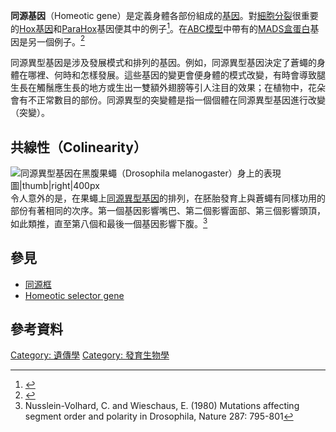 '''同源基因'''（Homeotic gene）是定義身體各部份組成的[[基因|基因]]。對[[細胞分裂|細胞分裂]]很重要的[[Hox基因|Hox基因]]和[[ParaHox|ParaHox]]基因便其中的例子<ref>{{cite journal |author=Young T, Rowland JE, van de Ven C, ''et al.'' |title=Cdx and Hox genes differentially regulate posterior axial growth in mammalian embryos |journal=Dev. Cell |volume=17 |issue=4 |pages=516–26 |pmid=19853565 |doi=10.1016/j.devcel.2009.08.010|date=October 2009}}</ref>。在[[ABC模型|ABC模型]]中帶有的[[MADS盒蛋白|MADS盒蛋白]]基因是另一個例子。<ref>{{cite journal |author=Theissen G |title=Development of floral organ identity: stories from the MADS house |journal=Curr. Opin. Plant Biol. |volume=4 |issue=1 |pages=75–85 |year=2001 |pmid=11163172 |url=http://linkinghub.elsevier.com/retrieve/pii/S1369-5266(00)00139-4 |doi=10.1016/S1369-5266(00)00139-4 |access-date=2012-03-05 |archive-date=2019-12-05 |archive-url=https://web.archive.org/web/20191205212447/https://linkinghub.elsevier.com/retrieve/pii/S1369-5266(00)00139-4 |dead-url=yes }}</ref>

同源異型基因是涉及發展模式和排列的基因。例如，同源異型基因決定了蒼蠅的身體在哪裡、何時和怎樣發展。這些基因的變更會便身體的模式改變，有時會導致腿生長在觸鬚應生長的地方或生出一雙額外翅膀等引人注目的效果；在植物中，花朵會有不正常數目的部份。同源異型的突變體是指一個個體在同源異型基因進行改變（突變）。

==共線性（Colinearity）==
[[File:Hoxgenesoffruitfly.svg|<span dir="auto">同源異型基因在</span>[[黑腹果蠅]]（''Drosophila melanogaster''）身上的表現圖|thumb|right|400px]]
令人意外的是，在果蠅上[[同源異型基因|同源異型基因]]的排列，在胚胎發育上與蒼蠅有同樣功用的部份有著相同的次序。第一個基因影響嘴巴、第二個影響面部、第三個影響頭頂，如此類推，直至第八個和最後一個基因影響下腹。<ref>Nusslein-Volhard, C. and Wieschaus, E. (1980) Mutations affecting segment order and polarity in Drosophila, Nature 287: 795-801</ref>

==參見==
*[[同源框|同源框]]
*[[Homeotic_selector_gene|Homeotic selector gene]]

==參考資料==
{{Reflist|2}}

[[Category:_遺傳學|Category: 遺傳學]]
[[Category:_發育生物學|Category: 發育生物學]]